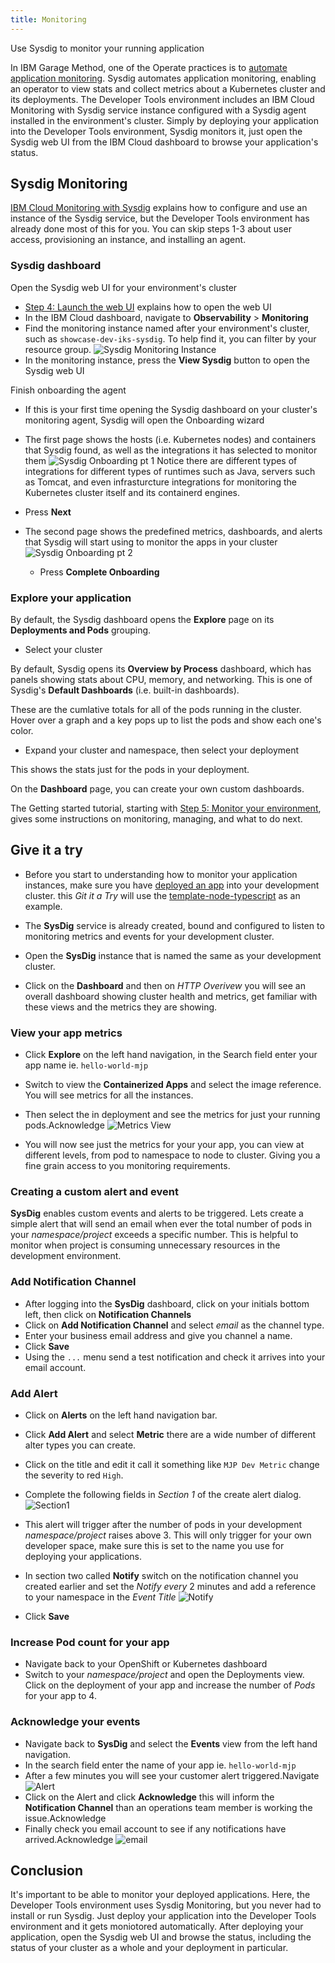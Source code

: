 ```yaml
---
title: Monitoring
---
```


<PageDescription>

Use Sysdig to monitor your running application

</PageDescription>

In IBM Garage Method, one of the Operate practices is to [automate application monitoring](https://www.ibm.com/garage/method/practices/manage/practice_automated_monitoring/).
Sysdig automates application monitoring, enabling an operator to view stats and collect metrics about a Kubernetes cluster and its deployments.
The Developer Tools environment includes an IBM Cloud Monitoring with Sysdig service instance configured with 
a Sysdig agent installed in the environment's cluster.
Simply by deploying your application into the Developer Tools environment, Sysdig monitors it, just open 
the Sysdig web UI from the IBM Cloud dashboard to browse your application's status.

## Sysdig Monitoring

[IBM Cloud Monitoring with Sysdig](https://cloud.ibm.com/docs/services/Monitoring-with-Sysdig) explains how to
configure and use an instance of the Sysdig service, but the Developer Tools environment has already done most 
of this for you. You can skip steps 1-3 about user access, provisioning an instance, and installing an agent.

### Sysdig dashboard

Open the Sysdig web UI for your environment's cluster
- [Step 4: Launch the web UI](https://cloud.ibm.com/docs/services/Monitoring-with-Sysdig?topic=Sysdig-getting-started#step4) 
explains how to open the web UI
- In the IBM Cloud dashboard, navigate to **Observability** > **Monitoring**
- Find the monitoring instance named after your environment's cluster, such as `showcase-dev-iks-sysdig`. 
To help find it, you can filter by your resource group.
    ![Sysdig Monitoring Instance](sysdig-monitoring-instance.png)
- In the monitoring instance, press the **View Sysdig** button to open the Sysdig web UI

Finish onboarding the agent
- If this is your first time opening the Sysdig dashboard on your cluster's monitoring agent, Sysdig will open the Onboarding wizard
- The first page shows the hosts (i.e. Kubernetes nodes) and containers that Sysdig found, as well as the integrations it has 
selected to monitor them
    ![Sysdig Onboarding pt 1](sysdig-wizard-1.png)
    Notice there are different types of integrations for different types of runtimes such as Java, servers such as Tomcat, 
    and even infrasturcture integrations for monitoring the Kubernetes cluster itself and its containerd engines.

- Press **Next**

- The second page shows the predefined metrics, dashboards, and alerts that Sysdig will start using to monitor the apps 
in your cluster
    ![Sysdig Onboarding pt 2](sysdig-wizard-2.png)
    - Press **Complete Onboarding**

### Explore your application

By default, the Sysdig dashboard opens the **Explore** page on its **Deployments and Pods** grouping.

- Select your cluster

By default, Sysdig opens its **Overview by Process** dashboard, which has panels showing stats about CPU, memory, and networking. 
This is one of Sysdig's **Default Dashboards** (i.e. built-in dashboards).

These are the cumlative totals for all of the pods running in the cluster. Hover over a graph and a key pops up to list 
the pods and show each one's color.

- Expand your cluster and namespace, then select your deployment

This shows the stats just for the pods in your deployment.

On the **Dashboard** page, you can create your own custom dashboards.

The Getting started tutorial, starting with 
[Step 5: Monitor your environment](https://cloud.ibm.com/docs/services/Monitoring-with-Sysdig?topic=Sysdig-getting-started#step5), 
gives some instructions on monitoring, managing, and what to do next.


## Give it a try

- Before you start to understanding how to monitor your application instances, make sure you have [deployed an app](/getting-started/deployapp) into your development cluster. this _Git it a Try_ will use the [template-node-typescript](/starterkits/starterkittemplates) as an example.

- The **SysDig** service is already created, bound and configured to listen to monitoring metrics and events for your development cluster.
- Open the **SysDig** instance that is named the same as your development cluster.
- Click on the **Dashboard** and then on _HTTP Overivew_ you will see an overall dashboard showing cluster health and metrics, get familiar with these views and the metrics they are showing.

### View your app metrics

- Click **Explore** on the left hand navigation, in the Search field enter your app name ie. `hello-world-mjp`
- Switch to view the **Containerized Apps** and select the image reference. You will see metrics for all the instances.
- Then select the in deployment and see the metrics for just your running pods.Acknowledge
    ![Metrics View](appview.png)

- You will now see just the metrics for your your app, you can view at different levels, from pod to namespace to node to cluster. Giving you a fine grain access to you monitoring requirements.

### Creating a custom alert and event

**SysDig** enables custom events and alerts to be triggered. Lets create a simple alert that will send an email when ever the total number of pods in your _namespace/project_ exceeds a specific number. This is helpful to monitor when project is consuming unnecessary resources in the development environment.

### Add Notification Channel

- After logging into the **SysDig** dashboard, click on your initials bottom left, then click on **Notification Channels**
- Click on **Add Notification Channel** and select _email_ as the channel type.
- Enter your business email address and give you channel a name.
- Click **Save**
- Using the `...` menu send a test notification and check it arrives into your email account.

### Add Alert

- Click on **Alerts** on the left hand navigation bar.
- Click **Add Alert** and select **Metric** there are a wide number of different alter types you can create.
- Click on the title and edit it call it something like `MJP Dev Metric` change the severity to red `High`.
- Complete the following fields in _Section 1_ of the create alert dialog.
    ![Section1](createalert.png)
- This alert will trigger after the number of pods in your development _namespace/project_ raises above 3. This will only trigger for your own developer space, make sure this is set to the name you use for deploying your applications.

- In section two called **Notify** switch on the notification channel you created earlier and set the _Notify every_ 2 minutes and add a reference to your namespace in the _Event Title_
    ![Notify](section2.png)

- Click **Save**

### Increase Pod count for your app

- Navigate back to your OpenShift or Kubernetes dashboard
- Switch to your _namespace/project_ and open the Deployments view. Click on the deployment of your app and increase the number of *Pods* for your app to 4.

### Acknowledge your events

- Navigate back to **SysDig** and select the **Events** view from the left hand navigation.
- In the search field enter the name of your app ie. `hello-world-mjp`
- After a few minutes you will see your customer alert triggered.Navigate
    ![Alert](alerttriggered.png)
- Click on the Alert and click **Acknowledge** this will inform the **Notification Channel** than an operations team member is working the issue.Acknowledge
- Finally check you email account to see if any notifications have arrived.Acknowledge
    ![email](email.png)

## Conclusion

It's important to be able to monitor your deployed applications. 
Here, the Developer Tools environment uses Sysdig Monitoring, but you never had to install or run Sysdig.
Just deploy your application into the Developer Tools environment and it gets moniotored automatically.
After deploying your application, open the Sysdig web UI and browse the status, including the status 
of your cluster as a whole and your deployment in particular.
